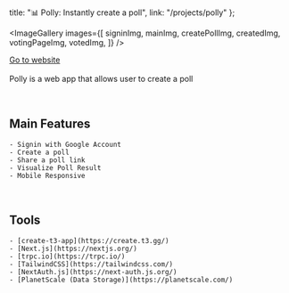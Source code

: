 

  title: "📊 Polly: Instantly create a poll",
  link: "/projects/polly"
};

<ImageGallery
  images={[
    signinImg,
    mainImg,
    createPollImg,
    createdImg,
    votingPageImg,
    votedImg,
  ]}
/>

[Go to website](https://polly.jjdluciano.com)  
<br/>
Polly is a web app that allows user to create a poll

<br />

## Main Features
    - Signin with Google Account
    - Create a poll
    - Share a poll link
    - Visualize Poll Result 
    - Mobile Responsive

<br />

## Tools
    - [create-t3-app](https://create.t3.gg/)
    - [Next.js](https://nextjs.org/)
    - [trpc.io](https://trpc.io/)
    - [TailwindCSS](https://tailwindcss.com/)
    - [NextAuth.js](https://next-auth.js.org/)
    - [PlanetScale (Data Storage)](https://planetscale.com/)

